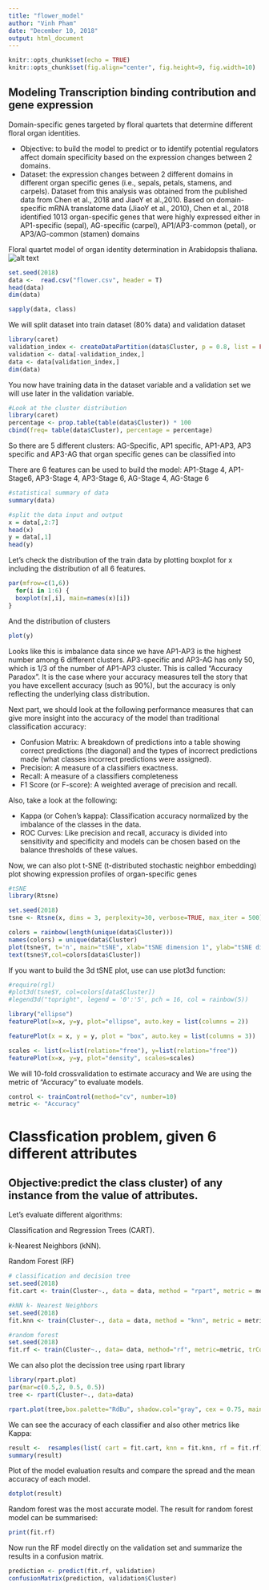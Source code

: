 ---
title: "flower_model"
author: "Vinh Pham"
date: "December 10, 2018"
output: html_document
---

```{r setup, include=FALSE}
knitr::opts_chunk$set(echo = TRUE)
knitr::opts_chunk$set(fig.align="center", fig.height=9, fig.width=10)
```

## Modeling Transcription binding contribution and gene expression

Domain-specific genes targeted by floral quartets that determine different floral organ identities. 

* Objective: to build the model to predict or to identify potential regulators affect domain specificity based on the expression changes between 2 domains. 
* Dataset: the expression changes between 2 different domains in different organ specific genes (i.e., sepals, petals, stamens, and carpels). Dataset from this analysis was obtained from the published data from Chen et al., 2018 and JiaoY et al.,2010. Based on domain-specific mRNA translatome data (JiaoY et al., 2010), Chen et al., 2018 identified 1013 organ-specific genes that were highly expressed either in AP1-specific (sepal), AG-specific (carpel), AP1/AP3-common (petal), or AP3/AG-common (stamen) domains

Floral quartet model of organ identity determination in Arabidopsis thaliana. 
![alt text](https://github.com/donalbonny/donalbonny.github.io/blob/master/assets/Picture1.png)


```{r}
set.seed(2018)
data <-  read.csv("flower.csv", header = T)
head(data)
dim(data)
```


```{r}
sapply(data, class)
```
We will split dataset into train dataset (80% data) and validation dataset 

```{r}
library(caret)
validation_index <- createDataPartition(data$Cluster, p = 0.8, list = FALSE)
validation <- data[-validation_index,]
data <- data[validation_index,]
dim(data)

```

You now have training data in the dataset variable and a validation set we will use later in the validation variable.

```{r}
#Look at the cluster distribution
library(caret)
percentage <- prop.table(table(data$Cluster)) * 100
cbind(freq= table(data$Cluster), percentage = percentage)
```
So there are 5 different clusters: AG-Specific, AP1 specific, AP1-AP3, AP3 specific and AP3-AG that organ specific genes can be classified into

There are 6 features can be used to build the model: AP1-Stage 4, AP1-Stage6, AP3-Stage 4, AP3-Stage 6, AG-Stage 4, AG-Stage 6

```{r}
#statistical summary of data 
summary(data)
```

```{r}
#split the data input and output 
x = data[,2:7]
head(x)
y = data[,1]
head(y)
```
Let's check the distribution of the train data by plotting boxplot for x including the distribution of all 6 features. 

```{r}
par(mfrow=c(1,6))
  for(i in 1:6) {
  boxplot(x[,i], main=names(x)[i])
}
```
And the distribution of clusters


```{r}
plot(y)
```
Looks like this is imbalance data  since we have AP1-AP3 is the highest number among 6 different clusters. AP3-specific and AP3-AG has only 50, which is 1/3 of the number of AP1-AP3 cluster. 
This is called "Accuracy Paradox". It is the case where your accuracy measures tell the story that you have excellent accuracy (such as 90%), but the accuracy is only reflecting the underlying class distribution.

Next part, we should look at the following performance measures that can give more insight into the accuracy of the model than traditional classification accuracy:

- Confusion Matrix: A breakdown of predictions into a table showing correct predictions (the diagonal) and the types of incorrect predictions made (what classes incorrect predictions were assigned).
- Precision: A measure of a classifiers exactness.
- Recall: A measure of a classifiers completeness
- F1 Score (or F-score): A weighted average of precision and recall.

Also, take a look at the following:

- Kappa (or Cohen's kappa): Classification accuracy normalized by the imbalance of the classes in the data.
- ROC Curves: Like precision and recall, accuracy is divided into sensitivity and specificity and models can be chosen based on the balance thresholds of these values.


Now, we can also plot t-SNE (t-distributed stochastic neighbor embedding) plot showing expression profiles of organ-specific genes

```{r}

#tSNE
library(Rtsne)

set.seed(2018)
tsne <- Rtsne(x, dims = 3, perplexity=30, verbose=TRUE, max_iter = 500)

```

```{r}
colors = rainbow(length(unique(data$Cluster)))
names(colors) = unique(data$Cluster)
plot(tsne$Y, t='n', main="tSNE", xlab="tSNE dimension 1", ylab="tSNE dimension 2",  "cex.main"=2, "cex.lab"=1.5)
text(tsne$Y,col=colors[data$Cluster])

```
If you want to build the 3d tSNE plot, use can use plot3d function:
```{r}
#require(rgl)
#plot3d(tsne$Y, col=colors[data$Cluster])
#legend3d("topright", legend = '0':'5', pch = 16, col = rainbow(5))
```


```{r}
library("ellipse")
featurePlot(x=x, y=y, plot="ellipse", auto.key = list(columns = 2))
```


```{r}
featurePlot(x = x, y = y, plot = "box", auto.key = list(columns = 3))
```
```{r}
scales <- list(x=list(relation="free"), y=list(relation="free"))
featurePlot(x=x, y=y, plot="density", scales=scales)
```

We will 10-fold crossvalidation to estimate accuracy and We are using the metric of "Accuracy" to evaluate models.


```{r}
control <- trainControl(method="cv", number=10)
metric <- "Accuracy"
```


# Classfication problem, given 6 different attributes
## Objective:predict the class cluster) of any instance from the value of attributes. 

Let's evaluate different algorithms:

Classification and Regression Trees (CART).

k-Nearest Neighbors (kNN).

Random Forest (RF)

```{r}

# classification and decision tree 
set.seed(2018)
fit.cart <- train(Cluster~., data = data, method = "rpart", metric = metric, trControl = control)

#kNN k- Nearest Neighbors
set.seed(2018)
fit.knn <- train(Cluster~., data = data, method = "knn", metric = metric, trControl = control)

#random forest 
set.seed(2018)
fit.rf <- train(Cluster~., data= data, method="rf", metric=metric, trControl=control)
```
We can also plot the decission tree using rpart library

```{r}
library(rpart.plot)
par(mar=c(0.5,2, 0.5, 0.5))
tree <- rpart(Cluster~., data=data)

rpart.plot(tree,box.palette="RdBu", shadow.col="gray", cex = 0.75, main = "Classification Tree")
```


We can see the accuracy of each classifier and also other metrics like Kappa:



```{r}
result <-  resamples(list( cart = fit.cart, knn = fit.knn, rf = fit.rf))
summary(result)
```


Plot of the model evaluation results and compare the spread and the mean accuracy of each model.

```{r}
dotplot(result)
```

Random forest was the most accurate model. The result for random forest model can be summarised:

```{r}
print(fit.rf)
```
 
Now run the RF model directly on the validation set and summarize the results in a confusion matrix.
 
```{r}
prediction <- predict(fit.rf, validation)
confusionMatrix(prediction, validation$Cluster)
```

